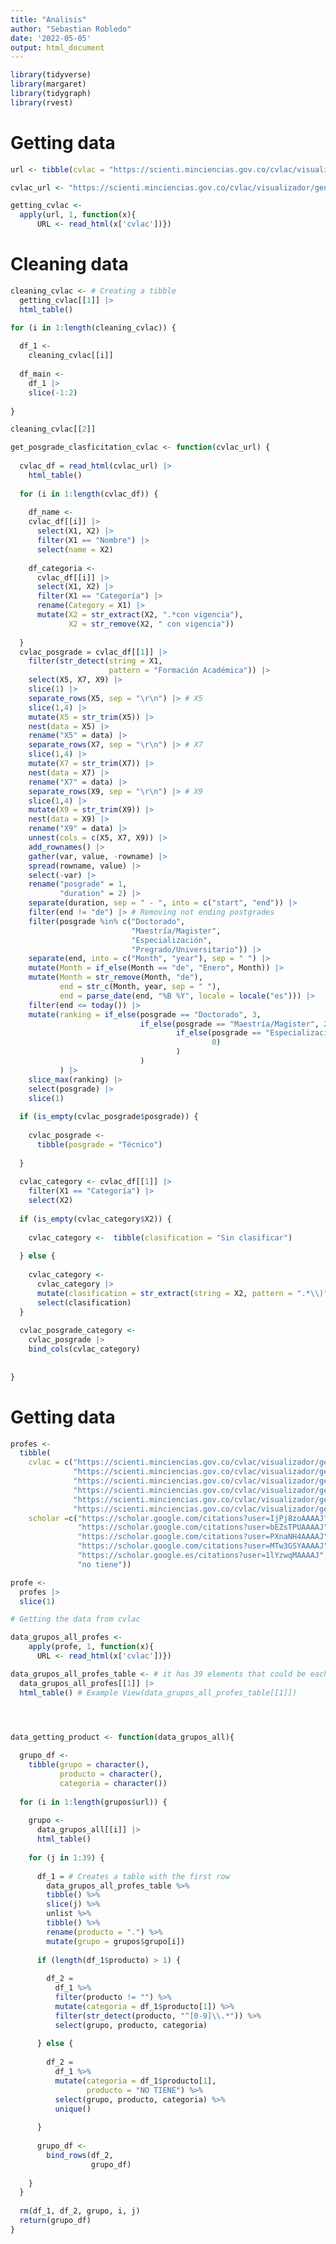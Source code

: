 ```yaml
---
title: "Analisis"
author: "Sebastian Robledo"
date: '2022-05-05'
output: html_document
---
```


```r
library(tidyverse)
library(margaret)
library(tidygraph)
library(rvest)
```

# Getting data 

```r
url <- tibble(cvlac = "https://scienti.minciencias.gov.co/cvlac/visualizador/generarCurriculoCv.do?cod_rh=0001430153")

cvlac_url <- "https://scienti.minciencias.gov.co/cvlac/visualizador/generarCurriculoCv.do?cod_rh=0001430153"

getting_cvlac <- 
  apply(url, 1, function(x){
      URL <- read_html(x['cvlac'])})
```

# Cleaning data 

```r
cleaning_cvlac <- # Creating a tibble
  getting_cvlac[[1]] |> 
  html_table()

for (i in 1:length(cleaning_cvlac)) {
  
  df_1 <- 
    cleaning_cvlac[[i]]
  
  df_main <- 
    df_1 |> 
    slice(-1:2)
  
}

cleaning_cvlac[[2]]

get_posgrade_clasficitation_cvlac <- function(cvlac_url) {
  
  cvlac_df = read_html(cvlac_url) |> 
    html_table()
  
  for (i in 1:length(cvlac_df)) {
    
    df_name <- 
    cvlac_df[[i]] |> 
      select(X1, X2) |> 
      filter(X1 == "Nombre") |>
      select(name = X2)
    
    df_categoria <- 
      cvlac_df[[i]] |> 
      select(X1, X2) |> 
      filter(X1 == "Categoría") |> 
      rename(Category = X1) |> 
      mutate(X2 = str_extract(X2, ".*con vigencia"),
             X2 = str_remove(X2, " con vigencia"))
      
  }
  cvlac_posgrade = cvlac_df[[1]] |> 
    filter(str_detect(string = X1, 
                      pattern = "Formación Académica")) |> 
    select(X5, X7, X9) |> 
    slice(1) |> 
    separate_rows(X5, sep = "\r\n") |> # X5
    slice(1,4) |> 
    mutate(X5 = str_trim(X5)) |> 
    nest(data = X5) |> 
    rename("X5" = data) |> 
    separate_rows(X7, sep = "\r\n") |> # X7
    slice(1,4) |> 
    mutate(X7 = str_trim(X7)) |> 
    nest(data = X7) |> 
    rename("X7" = data) |> 
    separate_rows(X9, sep = "\r\n") |> # X9
    slice(1,4) |> 
    mutate(X9 = str_trim(X9)) |> 
    nest(data = X9) |> 
    rename("X9" = data) |> 
    unnest(cols = c(X5, X7, X9)) |> 
    add_rownames() |> 
    gather(var, value, -rowname) |> 
    spread(rowname, value) |> 
    select(-var) |> 
    rename("posgrade" = 1,
           "duration" = 2) |> 
    separate(duration, sep = " - ", into = c("start", "end")) |> 
    filter(end != "de") |> # Removing not ending postgrades
    filter(posgrade %in% c("Doctorado", 
                           "Maestría/Magister",
                           "Especialización",
                           "Pregrado/Universitario")) |> 
    separate(end, into = c("Month", "year"), sep = " ") |>
    mutate(Month = if_else(Month == "de", "Enero", Month)) |> 
    mutate(Month = str_remove(Month, "de"), 
           end = str_c(Month, year, sep = " "), 
           end = parse_date(end, "%B %Y", locale = locale("es"))) |> 
    filter(end <= today()) |> 
    mutate(ranking = if_else(posgrade == "Doctorado", 3, 
                             if_else(posgrade == "Maestría/Magister", 2, 
                                     if_else(posgrade == "Especialización", 1, 
                                             0)
                                     )
                             )
           ) |> 
    slice_max(ranking) |> 
    select(posgrade) |> 
    slice(1) 
  
  if (is_empty(cvlac_posgrade$posgrade)) {
    
    cvlac_posgrade <- 
      tibble(posgrade = "Técnico")
    
  }
  
  cvlac_category <- cvlac_df[[1]] |>
    filter(X1 == "Categoría") |> 
    select(X2) 
  
  if (is_empty(cvlac_category$X2)) {
    
    cvlac_category <-  tibble(clasification = "Sin clasificar")
    
  } else {
    
    cvlac_category <- 
      cvlac_category |> 
      mutate(clasification = str_extract(string = X2, pattern = ".*\\)")) |> 
      select(clasification)
  }                  
  
  cvlac_posgrade_category <- 
    cvlac_posgrade |> 
    bind_cols(cvlac_category)
  
  
}

```


# Getting data

```r
profes <- 
  tibble(
    cvlac = c("https://scienti.minciencias.gov.co/cvlac/visualizador/generarCurriculoCv.do?cod_rh=0000313220",
              "https://scienti.minciencias.gov.co/cvlac/visualizador/generarCurriculoCv.do?cod_rh=0000942367",
              "https://scienti.minciencias.gov.co/cvlac/visualizador/generarCurriculoCv.do?cod_rh=0000514322",
              "https://scienti.minciencias.gov.co/cvlac/visualizador/generarCurriculoCv.do?cod_rh=0001370943",
              "https://scienti.minciencias.gov.co/cvlac/visualizador/generarCurriculoCv.do?cod_rh=0000212407",
              "https://scienti.minciencias.gov.co/cvlac/visualizador/generarCurriculoCv.do?cod_rh=0000623466"),
    scholar =c("https://scholar.google.com/citations?user=IjPj8zoAAAAJ",
               "https://scholar.google.com/citations?user=bEZsTPUAAAAJ",
               "https://scholar.google.com/citations?user=PXnaNH4AAAAJ",
               "https://scholar.google.com/citations?user=MTw3GSYAAAAJ",
               "https://scholar.google.es/citations?user=1lYzwqMAAAAJ",
               "no tiene"))

profe <- 
  profes |> 
  slice(1)

# Getting the data from cvlac

data_grupos_all_profes <- 
    apply(profe, 1, function(x){
      URL <- read_html(x['cvlac'])})

data_grupos_all_profes_table <- # it has 39 elements that could be each one a dataframe 
  data_grupos_all_profes[[1]] |> 
  html_table() # Example View(data_grupos_all_profes_table[[1]])




data_getting_product <- function(data_grupos_all){
  
  grupo_df <- 
    tibble(grupo = character(),
           producto = character(),
           categoria = character())
  
  for (i in 1:length(grupos$url)) {
    
    grupo <- 
      data_grupos_all[[i]] |> 
      html_table()
    
    for (j in 1:39) {
      
      df_1 = # Creates a table with the first row 
        data_grupos_all_profes_table %>% 
        tibble() %>% 
        slice(j) %>% 
        unlist %>% 
        tibble() %>% 
        rename(producto = ".") %>% 
        mutate(grupo = grupos$grupo[i])
      
      if (length(df_1$producto) > 1) {
        
        df_2 =
          df_1 %>% 
          filter(producto != "") %>% 
          mutate(categoria = df_1$producto[1]) %>% 
          filter(str_detect(producto, "^[0-9]\\.*")) %>% 
          select(grupo, producto, categoria)
        
      } else {
        
        df_2 = 
          df_1 %>% 
          mutate(categoria = df_1$producto[1],
                 producto = "NO TIENE") %>% 
          select(grupo, producto, categoria) %>% 
          unique()
        
      }
      
      grupo_df <- 
        bind_rows(df_2,
                  grupo_df) 
      
    }
  }
  
  rm(df_1, df_2, grupo, i, j)
  return(grupo_df)
}
```

